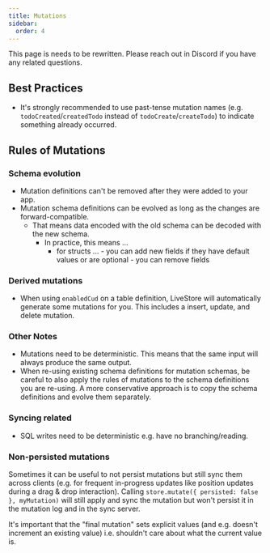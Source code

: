 ```yaml
---
title: Mutations
sidebar:
  order: 4
---
```



<Card icon="warning">
This page is needs to be rewritten. Please reach out in Discord if you have any related questions.
</Card>

## Best Practices

- It's strongly recommended to use past-tense mutation names (e.g. `todoCreated`/`createdTodo` instead of `todoCreate`/`createTodo`) to indicate something already occurred.

## Rules of Mutations

### Schema evolution

- Mutation definitions can't be removed after they were added to your app.
- Mutation schema definitions can be evolved as long as the changes are forward-compatible.
  - That means data encoded with the old schema can be decoded with the new schema.
	- In practice, this means ...
	  - for structs ...
			- you can add new fields if they have default values or are optional
			- you can remove fields

### Derived mutations

- When using `enabledCud` on a table definition, LiveStore will automatically generate some mutations for you. This includes a insert, update, and delete mutation.

### Other Notes

- Mutations need to be deterministic. This means that the same input will always produce the same output.
- When re-using existing schema definitions for mutation schemas, be careful to also apply the rules of mutations to the schema definitions you are re-using. A more conservative approach is to copy the schema definitions and evolve them separately.

### Syncing related

- SQL writes need to be deterministic e.g. have no branching/reading.

### Non-persisted mutations

Sometimes it can be useful to not persist mutations but still sync them across clients (e.g. for frequent in-progress updates like position updates during a drag & drop interaction). Calling `store.mutate({ persisted: false }, myMutation)` will still apply and sync the mutation but won't persist it in the mutation log and in the sync server.

It's important that the "final mutation" sets explicit values (and e.g. doesn't increment an existing value) i.e. shouldn't care about what the current value is.